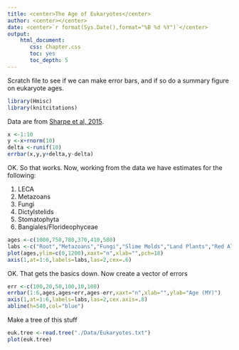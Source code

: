 ```yaml
---
title: <center>The Age of Eukaryotes</center>
author: <center></center>
date: <center>`r format(Sys.Date(),format="%B %d %Y")`</center>
output: 
    html_document:
       css: Chapter.css
       toc: yes
       toc_depth: 5
---
```


Scratch file to see if we can make error bars, and if so do a summary figure on eukaryote ages.

```r
library(Hmisc)
library(knitcitations)
```
Data are from [Sharpe et al, 2015](http://link.springer.com/chapter/10.1007/978-94-017-9642-2_1).  
```r
x <-1:10
y <-x+rnorm(10)
delta <-runif(10)
errbar(x,y,y+delta,y-delta)
```
OK.  So that works.  Now, working from the data we have estimates for the following:

1.  LECA
2.  Metazoans
3.  Fungi
4.  Dictylstelids
5.  Stomatophyta
6.  Bangiales/Florideophyceae

```r
ages <-c(1000,750,780,370,410,580)
labs <-c("Root","Metazoans","Fungi","Slime Molds","Land Plants","Red Algae")
plot(ages,ylim=c(0,1200),xaxt="n",xlab="",pch=18)
axis(1,at=1:6,labels=labs,las=2,cex=.6)
```
OK.  That gets the basics down.  Now create a vector of errors

```r
err <-c(100,20,50,100,10,100)
errbar(1:6,ages,ages+err,ages-err,xaxt="n",xlab="",ylab="Age (MY)")
axis(1,at=1:6,labels=labs,las=2,cex.axis=.8)
abline(h=540,col="blue")
```

Make a tree of this stuff

```r
euk.tree <-read.tree("./Data/Eukaryotes.txt")
plot(euk.tree)
```

